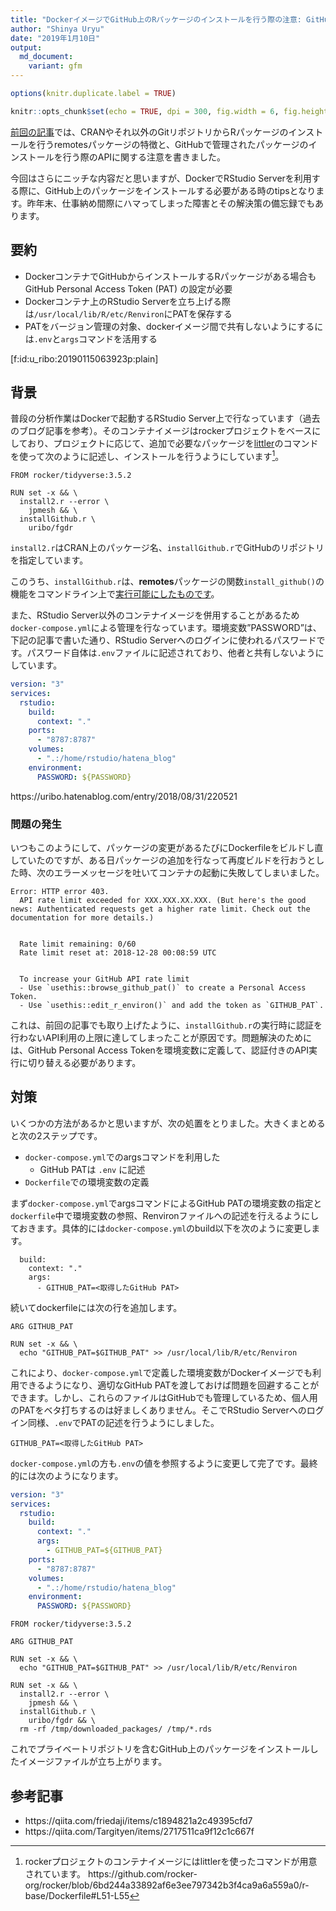 ```yaml
---
title: "DockerイメージでGitHub上のRパッケージのインストールを行う際の注意: GitHub Personal Access Tokenの設定"
author: "Shinya Uryu"
date: "2019年1月10日"
output: 
  md_document:
    variant: gfm
---
```

```r
options(knitr.duplicate.label = TRUE)
```

```r
knitr::opts_chunk$set(echo = TRUE, dpi = 300, fig.width = 6, fig.height = 5)
```

[前回の記事](https://uribo.hatenablog.com/entry/2019/01/11/082000)では、CRANやそれ以外のGitリポジトリからRパッケージのインストールを行うremotesパッケージの特徴と、GitHubで管理されたパッケージのインストールを行う際のAPIに関する注意を書きました。

今回はさらにニッチな内容だと思いますが、DockerでRStudio Serverを利用する際に、GitHub上のパッケージをインストールする必要がある時のtipsとなります。昨年末、仕事納め間際にハマってしまった障害とその解決策の備忘録でもあります。

## 要約

- DockerコンテナでGitHubからインストールするRパッケージがある場合もGitHub Personal Access Token (PAT) の設定が必要
- Dockerコンテナ上のRStudio Serverを立ち上げる際は`/usr/local/lib/R/etc/Renviron`にPATを保存する
- PATをバージョン管理の対象、dockerイメージ間で共有しないようにするには`.env`と`args`コマンドを活用する

[f:id:u_ribo:20190115063923p:plain]

## 背景

普段の分析作業はDockerで起動するRStudio Server上で行なっています（過去のブログ記事を参考）。そのコンテナイメージはrockerプロジェクトをベースにしており、プロジェクトに応じて、追加で必要なパッケージを[littler](https://github.com/eddelbuettel/littler)のコマンドを使って次のように記述し、インストールを行うようにしています[^1]。

```
FROM rocker/tidyverse:3.5.2

RUN set -x && \
  install2.r --error \
    jpmesh && \
  installGithub.r \
    uribo/fgdr
```

`install2.r`はCRAN上のパッケージ名、`installGithub.r`でGitHubのリポジトリを指定しています。

このうち、`installGithub.r`は、**remotes**パッケージの関数`install_github()`の機能をコマンドライン上で[実行可能にしたものです](https://github.com/eddelbuettel/littler/blob/14e5bb4effd01d3c39b23ef35dba9f10a8902ace/inst/examples/installGithub.r)。

また、RStudio Server以外のコンテナイメージを併用することがあるため`docker-compose.yml`による管理を行なっています。環境変数"PASSWORD"は、下記の記事で書いた通り、RStudio Serverへのログインに使われるパスワードです。パスワード自体は`.env`ファイルに記述されており、他者と共有しないようにしています。

```yaml
version: "3"
services:
  rstudio:
    build:
      context: "."
    ports:
      - "8787:8787"
    volumes:
      - ".:/home/rstudio/hatena_blog"
    environment: 
      PASSWORD: ${PASSWORD}
```

https://uribo.hatenablog.com/entry/2018/08/31/220521

### 問題の発生

いつもこのようにして、パッケージの変更があるたびにDockerfileをビルドし直していたのですが、ある日パッケージの追加を行なって再度ビルドを行おうとした時、次のエラーメッセージを吐いてコンテナの起動に失敗してしまいました。

```
Error: HTTP error 403.
  API rate limit exceeded for XXX.XXX.XX.XXX. (But here's the good news: Authenticated requests get a higher rate limit. Check out the documentation for more details.)


  Rate limit remaining: 0/60
  Rate limit reset at: 2018-12-28 00:08:59 UTC


  To increase your GitHub API rate limit
  - Use `usethis::browse_github_pat()` to create a Personal Access Token.
  - Use `usethis::edit_r_environ()` and add the token as `GITHUB_PAT`.
```

これは、前回の記事でも取り上げたように、`installGithub.r`の実行時に認証を行わないAPI利用の上限に達してしまったことが原因です。問題解決のためには、GitHub Personal Access Tokenを環境変数に定義して、認証付きのAPI実行に切り替える必要があります。

## 対策

いくつかの方法があるかと思いますが、次の処置をとりました。大きくまとめると次の2ステップです。

- `docker-compose.yml`でのargsコマンドを利用した
    - GitHub PATは `.env` に記述
- `Dockerfile`での環境変数の定義

まず`docker-compose.yml`でargsコマンドによるGitHub PATの環境変数の指定と`dockerfile`中で環境変数の参照、Renvironファイルへの記述を行えるようにしておきます。具体的には`docker-compose.yml`のbuild以下を次のように変更します。

```
  build:
    context: "."
    args:
      - GITHUB_PAT=<取得したGitHub PAT>
```

続いてdockerfileには次の行を追加します。

```
ARG GITHUB_PAT

RUN set -x && \
  echo "GITHUB_PAT=$GITHUB_PAT" >> /usr/local/lib/R/etc/Renviron
```

これにより、`docker-compose.yml`で定義した環境変数がDockerイメージでも利用できるようになり、適切なGitHub PATを渡しておけば問題を回避することができます。しかし、これらのファイルはGitHubでも管理しているため、個人用のPATをベタ打ちするのは好ましくありません。そこでRStudio Serverへのログイン同様、`.env`でPATの記述を行うようにしました。

```
GITHUB_PAT=<取得したGitHub PAT>
```

`docker-compose.yml`の方も`.env`の値を参照するように変更して完了です。最終的には次のようになります。

```yaml
version: "3"
services:
  rstudio:
    build:
      context: "."
      args:
        - GITHUB_PAT=${GITHUB_PAT}
    ports:
      - "8787:8787"
    volumes:
      - ".:/home/rstudio/hatena_blog"
    environment: 
      PASSWORD: ${PASSWORD}
```

```
FROM rocker/tidyverse:3.5.2

ARG GITHUB_PAT

RUN set -x && \
  echo "GITHUB_PAT=$GITHUB_PAT" >> /usr/local/lib/R/etc/Renviron

RUN set -x && \
  install2.r --error \
    jpmesh && \
  installGithub.r \
    uribo/fgdr && \
  rm -rf /tmp/downloaded_packages/ /tmp/*.rds
```

これでプライベートリポジトリを含むGitHub上のパッケージをインストールしたイメージファイルが立ち上がります。

## 参考記事

- https://qiita.com/friedaji/items/c1894821a2c49395cfd7
- https://qiita.com/Targityen/items/2717511ca9f12c1c667f

[^1]: rockerプロジェクトのコンテナイメージにはlittlerを使ったコマンドが用意されています。 https://github.com/rocker-org/rocker/blob/6bd244a33892af6e3ee797342b3f4ca9a6a559a0/r-base/Dockerfile#L51-L55

